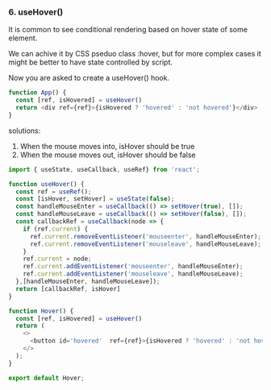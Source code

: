 ### 6. useHover()
It is common to see conditional rendering based on hover state of some element.

We can achive it by CSS pseduo class :hover, but for more complex cases it might be better to have state controlled by script.

Now you are asked to create a useHover() hook.
```javascript
function App() {
  const [ref, isHovered] = useHover()
  return <div ref={ref}>{isHovered ? 'hovered' : 'not hovered'}</div>
}
```
solutions:
1. When the mouse moves into, isHover should be true
2. When the mouse moves out, isHover should be false
```javascript
import { useState, useCallback, useRef} from 'react';

function useHover() {
  const ref = useRef();
  const [isHover, setHover] = useState(false);
  const handleMouseEnter = useCallback(() => setHover(true), []);
  const handleMouseLeave = useCallback(() => setHover(false), []);
  const callbackRef = useCallback(node => {
    if (ref.current) {
      ref.current.removeEventListener('mouseenter', handleMouseEnter);
      ref.current.removeEventListener('mouseleave', handleMouseLeave);
    }
    ref.current = node;
    ref.current.addEventListener('mouseenter', handleMouseEnter);
    ref.current.addEventListener('mouseleave', handleMouseLeave);
  },[handleMouseEnter, handleMouseLeave]);
  return [callbackRef, isHover]
}

function Hover() {
  const [ref, isHovered] = useHover()
  return (
    <>
      <button id='hovered'  ref={ref}>{isHovered ? 'hovered' : 'not hovered'}</button>
    </>
  );
}

export default Hover;
```